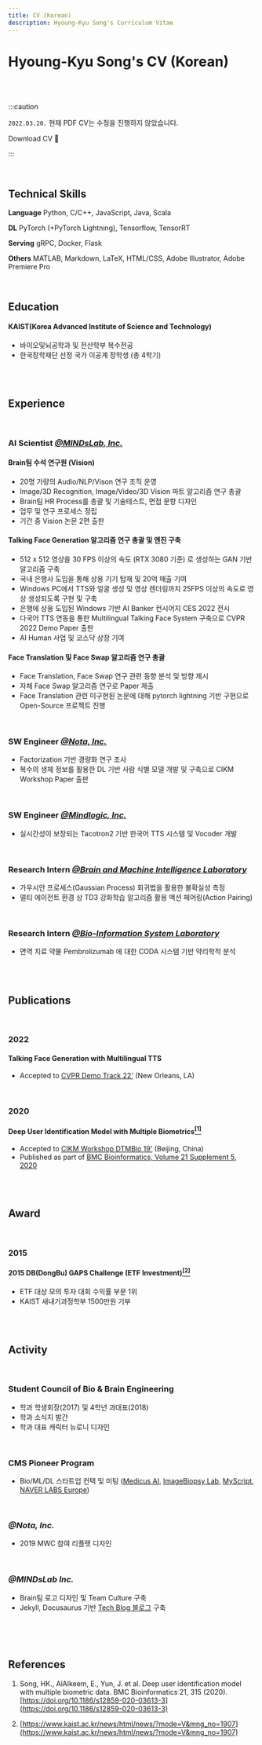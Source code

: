 ```yaml
---
title: CV (Korean)
description: Hyoung-Kyu Song's Curriculum Vitae
---
```



# Hyoung-Kyu Song's CV (Korean)

<br/><br/>

:::caution

`2022.03.20.` 현재 PDF CV는 수정을 진행하지 않았습니다.

<div className={styles.buttons}>
    <Link
        className="button button--secondary button--lg"
        to={require('@site/static/files/cv_hyoungkyusong.pdf').default}>
        Download CV 📄
    </Link>
</div>

:::


<br/>

## Technical Skills

**Language** Python, C/C++, JavaScript, Java, Scala

**DL** PyTorch (+PyTorch Lightning), Tensorflow, TensorRT

**Serving** gRPC, Docker, Flask

**Others** MATLAB, Markdown, LaTeX, HTML/CSS, Adobe Illustrator, Adobe Premiere Pro

<br/>

## Education

#### KAIST(Korea Advanced Institute of Science and Technology)

- 바이오및뇌공학과 및 전산학부 복수전공
- 한국장학재단 선정 국가 이공계 장학생 (총 4학기)

<br/><br/>

## Experience

<br/>

### AI Scientist [*@MINDsLab, Inc.*](https://maum.ai/)

#### Brain팀 수석 연구원 (Vision)

- 20명 가량의 Audio/NLP/Vison 연구 조직 운영
- Image/3D Recognition, Image/Video/3D Vision 파트 알고리즘 연구 총괄
- Brain팀 HR Process를 총괄 및 기술테스트, 면접 문항 디자인
- 업무 및 연구 프로세스 정립
- 기간 중 Vision 논문 2편 출판

#### Talking Face Generation 알고리즘 연구 총괄 및 엔진 구축

- 512 x 512 영상을 30 FPS 이상의 속도 (RTX 3080 기준) 로 생성하는 GAN 기반 알고리즘 구축
- 국내 은행사 도입을 통해 상용 기기 탑재 및 20억 매출 기여
- Windows PC에서 TTS와 얼굴 생성 및 영상 렌더링까지 25FPS 이상의 속도로 영상 생성되도록 구현 및 구축
- 은행에 상용 도입된 Windows 기반 AI Banker 컨시어지 CES 2022 전시
- 다국어 TTS 연동을 통한 Multilingual Talking Face System 구축으로 CVPR 2022 Demo Paper 출판
- AI Human 사업 및 코스닥 상장 기여

#### Face Translation 및 Face Swap 알고리즘 연구 총괄

- Face Translation, Face Swap 연구 관련 동향 분석 및 방향 제시
- 자체 Face Swap 알고리즘 연구로 Paper 제출
- Face Translation 관련 미구현된 논문에 대해 pytorch lightning 기반 구현으로 Open-Source 프로젝트 진행

<br/>

### SW Engineer [*@Nota, Inc.*](https://nota.ai/)

- Factorization 기반 경량화 연구 조사
- 복수의 생체 정보를 활용한 DL 기반 사람 식별 모델 개발 및 구축으로 CIKM Workshop Paper 출판

<br/>

### SW Engineer [*@Mindlogic, Inc.*](https://mindlogic.ai/)

- 실시간성이 보장되는 Tacotron2 기반 한국어 TTS 시스템 및 Vocoder 개발

<br/>

### Research Intern [*@Brain and Machine Intelligence Laboratory*](https://aibrain.kaist.ac.kr/)

- 가우시안 프로세스(Gaussian Process) 회귀법을 활용한 불확실성 측정
- 멀티 에이전트 환경 상 TD3 강화학습 알고리즘 활용 액션 페어링(Action Pairing)

<br/>

### Research Intern [*@Bio-Information System Laboratory*](http://biosoft.kaist.ac.kr/)

- 면역 치료 약물 Pembrolizumab 에 대한 CODA 시스템 기반 약리학적 분석


<br/><br/>

## Publications

<br/>

### 2022

#### Talking Face Generation with Multilingual TTS

- Accepted to [CVPR Demo Track 22'](http://cvpr2022.thecvf.com/) (New Orleans, LA)

<br/>

### 2020

#### Deep User Identification Model with Multiple Biometrics[<sup>[1]</sup>](#r1)

- Accepted to [CIKM Workshop DTMBio 19'](http://dtmbio.net/dtmbio2019/) (Beijing, China)
- Published as part of [BMC Bioinformatics, Volume 21 Supplement 5, 2020](https://bmcbioinformatics.biomedcentral.com/articles/supplements/volume-21-supplement-5)

<br/><br/>

## Award

<br/>

### 2015

#### 2015 DB(DongBu) GAPS Challenge (ETF Investment)[<sup>[2]</sup>](#r2)

- ETF 대상 모의 투자 대회 수익률 부문 1위
- KAIST 새내기과정학부 1500만원 기부

<br/><br/>

## Activity

<br/>

### Student Council of Bio & Brain Engineering

- 학과 학생회장(2017) 및 4학년 과대표(2018)
- 학과 소식지 발간
- 학과 대표 캐릭터 뉴로니 디자인

<br/>

### CMS Pioneer Program

- Bio/ML/DL 스타트업 컨택 및 미팅 ([Medicus AI](http://medicus.ai/), [ImageBiopsy Lab](https://www.imagebiopsy.com/), [MyScript](https://www.myscript.com/), [NAVER LABS Europe](https://europe.naverlabs.com/))

<br/>

### *@Nota, Inc.*

- 2019 MWC 참여 리플렛 디자인

<br/>

### *@MINDsLab Inc.*

- Brain팀 로고 디자인 및 Team Culture 구축
- Jekyll, Docusaurus 기반 [Tech Blog 블로그](https://mindslab-ai.github.io/) 구축

<br/><br/><br/>

## References

<a name="r1"></a>

1. Song, HK., AlAlkeem, E., Yun, J. et al. Deep user identification model with multiple biometric data. BMC Bioinformatics 21, 315 (2020). [https://doi.org/10.1186/s12859-020-03613-3](https://doi.org/10.1186/s12859-020-03613-3)

<a name="r2"></a>

2. [https://www.kaist.ac.kr/news/html/news/?mode=V&mng_no=1907](https://www.kaist.ac.kr/news/html/news/?mode=V&mng_no=1907)
